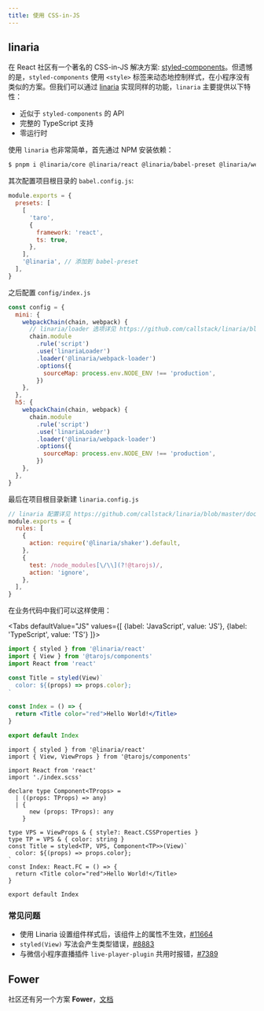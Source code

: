 ```yaml
---
title: 使用 CSS-in-JS
---
```



## linaria

在 React 社区有一个著名的 CSS-in-JS 解决方案: [styled-components](https://github.com/styled-components/styled-components)。但遗憾的是，`styled-components` 使用 `<style>` 标签来动态地控制样式，在小程序没有类似的方案。但我们可以通过 [linaria](https://github.com/callstack/linaria) 实现同样的功能，`linaria` 主要提供以下特性：

- 近似于 `styled-components` 的 API
- 完整的 TypeScript 支持
- 零运行时

使用 `linaria` 也非常简单，首先通过 NPM 安装依赖：

```bash
$ pnpm i @linaria/core @linaria/react @linaria/babel-preset @linaria/webpack-loader
```

其次配置项目根目录的 `babel.config.js`:

```js title="babel.config.js"
module.exports = {
  presets: [
    [
      'taro',
      {
        framework: 'react',
        ts: true,
      },
    ],
    '@linaria', // 添加到 babel-preset
  ],
}
```

之后配置 `config/index.js`

```js title="config/index.js"
const config = {
  mini: {
    webpackChain(chain, webpack) {
      // linaria/loader 选项详见 https://github.com/callstack/linaria/blob/master/docs/BUNDLERS_INTEGRATION.md#webpack
      chain.module
        .rule('script')
        .use('linariaLoader')
        .loader('@linaria/webpack-loader')
        .options({
          sourceMap: process.env.NODE_ENV !== 'production',
        })
    },
  },
  h5: {
    webpackChain(chain, webpack) {
      chain.module
        .rule('script')
        .use('linariaLoader')
        .loader('@linaria/webpack-loader')
        .options({
          sourceMap: process.env.NODE_ENV !== 'production',
        })
    },
  },
}
```

最后在项目根目录新建 `linaria.config.js`

```js title="linaria.config.js"
// linaria 配置详见 https://github.com/callstack/linaria/blob/master/docs/CONFIGURATION.md#options
module.exports = {
  rules: [
    {
      action: require('@linaria/shaker').default,
    },
    {
      test: /node_modules[\/\\](?!@tarojs)/,
      action: 'ignore',
    },
  ],
}
```

在业务代码中我们可以这样使用：

<Tabs
  defaultValue="JS"
  values={[
    {label: 'JavaScript', value: 'JS'},
    {label: 'TypeScript', value: 'TS'}
  ]}>
<TabItem value="JS">

```jsx
import { styled } from '@linaria/react'
import { View } from '@tarojs/components'
import React from 'react'

const Title = styled(View)`
  color: ${(props) => props.color};
`

const Index = () => {
  return <Title color="red">Hello World!</Title>
}

export default Index
```

</TabItem>

<TabItem value="TS">

```tsx
import { styled } from '@linaria/react'
import { View, ViewProps } from '@tarojs/components'

import React from 'react'
import './index.scss'

declare type Component<TProps> =
  | ((props: TProps) => any)
  | {
      new (props: TProps): any
    }

type VPS = ViewProps & { style?: React.CSSProperties }
type TP = VPS & { color: string }
const Title = styled<TP, VPS, Component<TP>>(View)`
  color: ${(props) => props.color};
`
const Index: React.FC = () => {
  return <Title color="red">Hello World!</Title>
}

export default Index
```

</TabItem>
</Tabs>

### 常见问题

- 使用 Linaria 设置组件样式后，该组件上的属性不生效，[#11664](https://github.com/NervJS/taro/issues/11664)
- `styled(View)` 写法会产生类型错误，[#8883](https://github.com/NervJS/taro/issues/8883)
- 与微信小程序直播插件 `live-player-plugin` 共用时报错，[#7389](https://github.com/NervJS/taro/issues/7389)

## Fower

社区还有另一个方案 **Fower**，[文档](https://fower.vercel.app/zh-cn/docs/use-with-taro)
